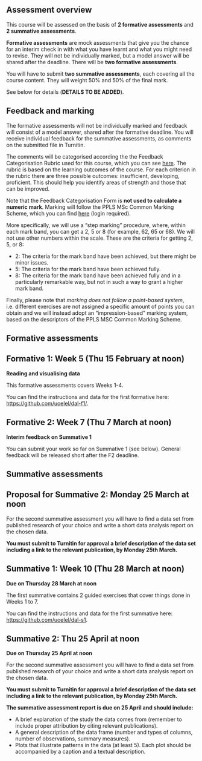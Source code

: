 ## Assessment overview

This course will be assessed on the basis of **2 formative assessments** and **2 summative assessments**.

**Formative assessments** are mock assessments that give you the chance for an interim check in with what you have learnt and what you might need to revise. They will not be individually marked, but a model answer will be shared after the deadline. There will be **two formative assessments**.

You will have to submit **two summative assessments**, each covering all the course content. They will weight 50% and 50% of the final mark.

See below for details (**DETAILS TO BE ADDED**).

## Feedback and marking

The formative assessments will not be individually marked and feedback will consist of a model answer, shared after the formative deadline. You will receive individual feedback for the summative assessments, as comments on the submitted file in Turnitin.

The comments will be categorised according the the Feedback Categorisation Rubric used for this course, which you can see [here](https://uoe-my.sharepoint.com/:x:/g/personal/scoretta_ed_ac_uk/EUCBJX110bREo-JyR1_42egBlT-2xH0XBLjE75kYU4jJJA?e=U99nlT). The rubric is based on the learning outcomes of the course. For each criterion in the rubric there are three possible outcomes: insufficient, developing, proficient. This should help you identify areas of strength and those that can be improved.

Note that the Feedback Categorisation Form is **not used to calculate a numeric mark**. Marking will follow the PPLS MSc Common Marking Scheme, which you can find [here](https://uoe.sharepoint.com/:u:/r/sites/hss/ppls/MScHub/SitePages/Marking-%26-Moderation-Procedure.aspx?csf=1&web=1&e=RyVb39) (login required).

More specifically, we will use a "step marking" procedure, where, within each mark band, you can get a 2, 5 or 8 (for example, 62, 65 or 68). We will not use other numbers within the scale. These are the criteria for getting 2, 5, or 8:

- 2: The criteria for the mark band have been achieved, but there might be minor issues.
- 5: The criteria for the mark band have been achieved fully.
- 8: The criteria for the mark band have been achieved fully and in a particularly remarkable way, but not in such a way to grant a higher mark band.

Finally, please note that *marking does not follow a point-based system*, i.e. different exercises are not assigned a specific amount of points you can obtain and we will instead adopt an "impression-based" marking system, based on the descriptors of the PPLS MSC Common Marking Scheme.

## Formative assessments

::: {.callout-warning}
## Formative 1: Week 5 (Thu 15 February at noon)

**Reading and visualising data**

This formative assessments covers Weeks 1-4.

You can find the instructions and data for the first formative here: <https://github.com/uoelel/dal-f1/>.
:::

::: {.callout-warning}
## Formative 2: Week 7 (Thu 7 March at noon)

**Interim feedback on Summative 1**

You can submit your work so far on Summative 1 (see below). General feedback will be released short after the F2 deadline.
:::

## Summative assessments

::: {.callout-tip}
## Proposal for Summative 2: Monday 25 March at noon

For the second summative assessment you will have to find a data set from published research of your choice and write a short data analysis report on the chosen data.

**You must submit to Turnitin for approval a brief description of the data set including a link to the relevant publication, by Monday 25th March.**
:::

::: {.callout-tip}
## Summative 1: Week 10 (Thu 28 March at noon)

**Due on Thursday 28 March at noon**

The first summative contains 2 guided exercises that cover things done in Weeks 1 to 7.

You can find the instructions and data for the first summative here: <https://github.com/uoelel/dal-s1>.

:::

::: {.callout-tip}
## Summative 2: Thu 25 April at noon

**Due on Thursday 25 April at noon**

For the second summative assessment you will have to find a data set from published research of your choice and write a short data analysis report on the chosen data.

**You must submit to Turnitin for approval a brief description of the data set including a link to the relevant publication, by Monday 25th March.**

**The summative assessment report is due on 25 April and should include:**

-   A brief explanation of the study the data comes from (remember to include proper attribution by citing relevant publications).
-   A general description of the data frame (number and types of columns, number of observations, summary measures).
-   Plots that illustrate patterns in the data (at least 5). Each plot should be accompanied by a caption and a textual description.
:::

